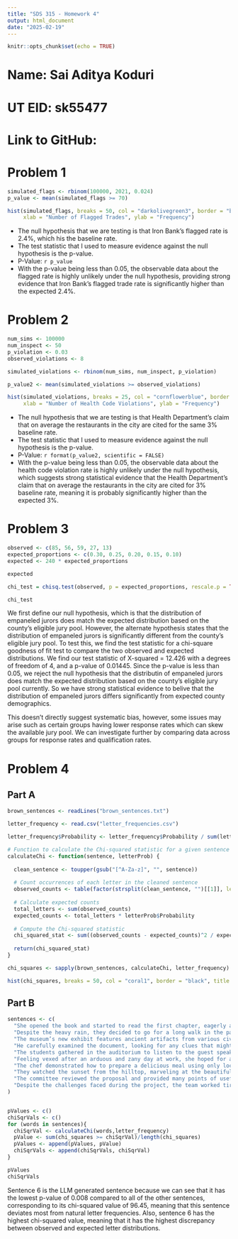 ```yaml
---
title: "SDS 315 - Homework 4"
output: html_document
date: "2025-02-19"
---
```


```r
knitr::opts_chunk$set(echo = TRUE)
```

# Name: Sai Aditya Koduri
# UT EID: sk55477
# Link to GitHub: 

# Problem 1

```r

simulated_flags <- rbinom(100000, 2021, 0.024)
p_value <- mean(simulated_flags >= 70)

hist(simulated_flags, breaks = 50, col = "darkolivegreen3", border = "black", main = "Distribution of Flagged Trades",
     xlab = "Number of Flagged Trades", ylab = "Frequency")
```

- The null hypothesis that we are testing is that Iron Bank's flagged rate is 2.4%, which his the baseline rate.
- The test statistic that I used to measure evidence against the null hypothesis is the p-value.
- P-Value: `r p_value`
- With the p-value being less than 0.05, the observable data about the flagged rate is highly unlikely under the null hypothesis, providing strong evidence that Iron Bank's flagged trade rate is significantly higher than the expected 2.4%.


# Problem 2

```r

num_sims <- 100000
num_inspect <- 50
p_violation <- 0.03
observed_violations <- 8

simulated_violations <- rbinom(num_sims, num_inspect, p_violation)

p_value2 <- mean(simulated_violations >= observed_violations)

hist(simulated_violations, breaks = 25, col = "cornflowerblue", border = "black", main = "Distribution of Health Code Violations",
     xlab = "Number of Health Code Violations", ylab = "Frequency")
```

- The null hypothesis that we are testing is that Health Department's claim that on average the restaurants in the city are cited for the same 3% baseline rate.
- The test statistic that I used to measure evidence against the null hypothesis is the p-value.
- P-Value: `r format(p_value2, scientific = FALSE)`
- With the p-value being less than 0.05, the observable data about the health code violation rate is highly unlikely under the null hypothesis, which suggests strong statistical evidence that the Health Department's claim that on average the restaurants in the city are cited for 3% baseline rate, meaning it is probably significantly higher than the expected 3%. 


# Problem 3

```r
observed <- c(85, 56, 59, 27, 13)
expected_proportions <- c(0.30, 0.25, 0.20, 0.15, 0.10)
expected <- 240 * expected_proportions

expected

chi_test = chisq.test(observed, p = expected_proportions, rescale.p = TRUE)

chi_test
```
We first define our null hypothesis, which is that the distribution of empaneled jurors does match the expected distribution based on the county’s eligible jury pool. However, the alternate hypothesis states that the distribution of empaneled jurors is significantly different from the county’s eligible jury pool. To test this, we find the test statistic for a chi-square goodness of fit test to compare the two observed and expected distributions. We find our test statistic of X-squared = 12.426 with a degrees of freedom of 4, and a p-value of 0.01445. Since the p-value is less than 0.05, we reject the null hypothesis that the distributin of empaneled jurors does match the expected distribution based on the county's eligible jury pool currently. So we have strong statistical evidence to belive that the distribution of empaneled jurors differs significantly from expected county demographics. 

This doesn't directly suggest systematic bias, however, some issues may arise such as certain groups having lower response rates which can skew the available jury pool. We can investigate further by comparing data across groups for response rates and qualification rates.

# Problem 4

## Part A

```r

brown_sentences <- readLines("brown_sentences.txt")

letter_frequency <- read.csv("letter_frequencies.csv")

letter_frequency$Probability <- letter_frequency$Probability / sum(letter_frequency$Probability)

# Function to calculate the Chi-squared statistic for a given sentence
calculateChi <- function(sentence, letterProb) {
  
  clean_sentence <- toupper(gsub("[^A-Za-z]", "", sentence))
  
  # Count occurrences of each letter in the cleaned sentence
  observed_counts <- table(factor(strsplit(clean_sentence, "")[[1]], levels = letterProb$Letter))
  
  # Calculate expected counts
  total_letters <- sum(observed_counts)
  expected_counts <- total_letters * letterProb$Probability
  
  # Compute the Chi-squared statistic
  chi_squared_stat <- sum((observed_counts - expected_counts)^2 / expected_counts, na.rm = TRUE)
  
  return(chi_squared_stat)
}

chi_squares <- sapply(brown_sentences, calculateChi, letter_frequency)

hist(chi_squares, breaks = 50, col = "coral1", border = "black", title = "Distribution of Chi-Squares")

```

## Part B

```r

sentences <- c(
  "She opened the book and started to read the first chapter, eagerly anticipating what might come next.",
  "Despite the heavy rain, they decided to go for a long walk in the park, crossing the main avenue by the fountain in the center.",
  "The museum’s new exhibit features ancient artifacts from various civilizations around the world.",
  "He carefully examined the document, looking for any clues that might help solve the mystery.",
  "The students gathered in the auditorium to listen to the guest speaker’s inspiring lecture.",
  "Feeling vexed after an arduous and zany day at work, she hoped for a peaceful and quiet evening at home, cozying up after a quick dinner with some TV, or maybe a book on her upcoming visit to Auckland.",
  "The chef demonstrated how to prepare a delicious meal using only locally sourced ingredients, focusing mainly on some excellent dinner recipes from Spain.",
  "They watched the sunset from the hilltop, marveling at the beautiful array of colors in the sky.",
  "The committee reviewed the proposal and provided many points of useful feedback to improve the project’s effectiveness.",
  "Despite the challenges faced during the project, the team worked tirelessly to ensure its successful completion, resulting in a product that exceeded everyone’s expectations."
)


pValues <- c()
chiSqrVals <- c()
for (words in sentences){
  chiSqrVal <- calculateChi(words,letter_frequency)
  pValue <- sum(chi_squares >= chiSqrVal)/length(chi_squares)
  pValues <- append(pValues, pValue)
  chiSqrVals <- append(chiSqrVals, chiSqrVal)
}

pValues
chiSqrVals

```

Sentence 6 is the LLM generated sentence because we can see that it has the lowest p-value of 0.008 compared to all of the other sentences, corresponding to its chi-squared value of 96.45, meaning that this sentence deviates most from natural letter frequencies. Also, sentence 6 has the highest chi-squared value, meaning that it has the highest discrepancy between observed and expected letter distributions.